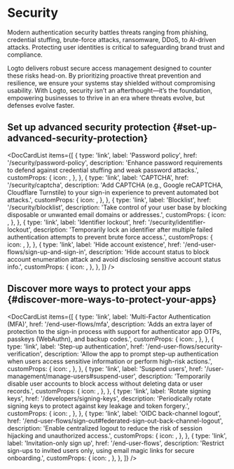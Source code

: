 
# Security

Modern authentication security battles threats ranging from phishing, credential stuffing, brute-force attacks, ransomware, DDoS, to AI-driven attacks. Protecting user identities is critical to safeguarding brand trust and compliance.

Logto delivers robust secure access management designed to counter these risks head-on. By prioritizing proactive threat prevention and resilience, we ensure your systems stay shielded without compromising usability. With Logto, security isn’t an afterthought—it’s the foundation, empowering businesses to thrive in an era where threats evolve, but defenses evolve faster.

## Set up advanced security protection \{#set-up-advanced-security-protection}

<DocCardList
  items={[
    {
      type: 'link',
      label: 'Password policy',
      href: '/security/password-policy',
      description:
        'Enhance password requirements to defend against credential stuffing and weak password attacks.',
      customProps: {
        icon: <KeyIcon />,
      },
    },
    {
      type: 'link',
      label: 'CAPTCHA',
      href: '/security/captcha',
      description:
        'Add CAPTCHA (e.g., Google reCAPTCHA, Cloudflare Turnstile) to your sign-in experience to prevent automated bot attacks.',
      customProps: {
        icon: <CheckboxIcon />,
      },
    },
    {
      type: 'link',
      label: 'Blocklist',
      href: '/security/blocklist',
      description:
        'Take control of your user base by blocking disposable or unwanted email domains or addresses.',
      customProps: {
        icon: <BlockUserIcon />,
      },
    },
    {
      type: 'link',
      label: 'Identifier lockout',
      href: '/security/identifier-lockout',
      description:
        'Temporarily lock an identifier after multiple failed authentication attempts to prevent brute force access.',
      customProps: {
        icon: <LockoutIcon />,
      },
    },
    {
      type: 'link',
      label: 'Hide account existence',
      href: '/end-user-flows/sign-up-and-sign-in',
      description:
        'Hide account status to block account enumeration attack and avoid disclosing sensitive account status info.',
      customProps: {
        icon: <HideIcon />,
      },
    },
  ]}
/>

## Discover more ways to protect your apps \{#discover-more-ways-to-protect-your-apps}

<DocCardList
  items={[
    {
      type: 'link',
      label: 'Multi-Factor Authentication (MFA)',
      href: '/end-user-flows/mfa',
      description:
        'Adds an extra layer of protection to the sign-in process with support for authenticator app OTPs, passkeys (WebAuthn), and backup codes.',
      customProps: {
        icon: <LockIcon />,
      },
    },
    {
      type: 'link',
      label: 'Step-up authentication',
      href: '/end-user-flows/security-verification',
      description:
        'Allow the app to prompt step-up authentication when users access sensitive information or perform high-risk actions.',
      customProps: {
        icon: <SecurityIcon />,
      },
    },
    {
      type: 'link',
      label: 'Suspend users',
      href: '/user-management/manage-users#suspend-user',
      description:
        'Temporarily disable user accounts to block access without deleting data or user records.',
      customProps: {
        icon: <SuspendIcon />,
      },
    },
    {
      type: 'link',
      label: 'Rotate signing keys',
      href: '/developers/signing-keys',
      description:
        'Periodically rotate signing keys to protect against key leakage and token forgery.',
      customProps: {
        icon: <SendEmailIcon />,
      },
    },
    {
      type: 'link',
      label: 'OIDC back-channel logout',
      href: '/end-user-flows/sign-out#federated-sign-out-back-channel-logout',
      description:
        'Enable centralized logout to reduce the risk of session hijacking and unauthorized access.',
      customProps: {
        icon: <SuspendIcon />,
      },
    },
    {
      type: 'link',
      label: 'Invitation-only sign up',
      href: '/end-user-flows',
      description:
        'Restrict sign-ups to invited users only, using email magic links for secure onboarding.',
      customProps: {
        icon: <SendEmailIcon />,
      },
    },
  ]}
/>
